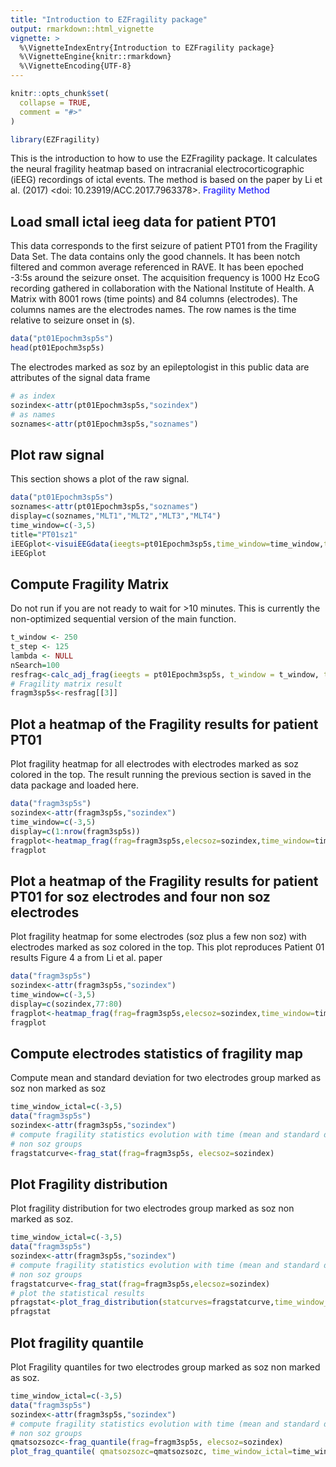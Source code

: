 ```yaml
---
title: "Introduction to EZFragility package"
output: rmarkdown::html_vignette
vignette: >
  %\VignetteIndexEntry{Introduction to EZFragility package}
  %\VignetteEngine{knitr::rmarkdown}
  %\VignetteEncoding{UTF-8}
---
```


```r
knitr::opts_chunk$set(
  collapse = TRUE,
  comment = "#>"
)
```

```r
library(EZFragility)
```

This is the introduction to how to use the EZFragility package.
It calculates the neural fragility heatmap based on intracranial electrocorticographic (iEEG) recordings of ictal events.
The method is based on the paper by Li et al. (2017) <doi: 10.23919/ACC.2017.7963378>.
<a href="https://ieeexplore.ieee.org/document/7963378" style="color:blue; text-decoration:none;"> Fragility Method</a>

## Load small ictal ieeg data for patient PT01

This data corresponds to the first seizure of patient PT01 from the Fragility Data Set. The data contains only the good channels. It has been notch filtered and common average referenced in RAVE. It has been epoched -3:5s around the seizure onset. The acquisition frequency is 1000 Hz EcoG recording gathered in collaboration with the National Institute of Health. A Matrix with 8001 rows (time points) and 84 columns (electrodes). The columns names are the electrodes names. The row names is the time relative to seizure onset in (s).

```r
data("pt01Epochm3sp5s")
head(pt01Epochm3sp5s)
```

The electrodes marked as soz by an epileptologist in this public data are attributes of the signal data frame
```r
# as index
sozindex<-attr(pt01Epochm3sp5s,"sozindex")
# as names
soznames<-attr(pt01Epochm3sp5s,"soznames")
```

## Plot raw signal
This section shows a plot of the raw signal.
```r
data("pt01Epochm3sp5s")
soznames<-attr(pt01Epochm3sp5s,"soznames")
display=c(soznames,"MLT1","MLT2","MLT3","MLT4")
time_window=c(-3,5)
title="PT01sz1"
iEEGplot<-visuiEEGdata(ieegts=pt01Epochm3sp5s,time_window=time_window,title=title,display=display)
iEEGplot
```

## Compute Fragility Matrix
Do not run if you are not ready to wait for >10 minutes. This is currently the non-optimized sequential version of the main function.
```r
t_window <- 250
t_step <- 125
lambda <- NULL
nSearch=100
resfrag<-calc_adj_frag(ieegts = pt01Epochm3sp5s, t_window = t_window, t_step = t_step, lambda = lambda,nSearch=nSearch)
# Fragility matrix result
fragm3sp5s<-resfrag[[3]]
```

## Plot a heatmap of the Fragility results for patient PT01

Plot fragility heatmap for all electrodes with electrodes marked as soz colored in the top.
The result running the previous section is saved in the data package and loaded here.
```r
data("fragm3sp5s")
sozindex<-attr(fragm3sp5s,"sozindex")
time_window=c(-3,5)
display=c(1:nrow(fragm3sp5s))
fragplot<-heatmap_frag(frag=fragm3sp5s,elecsoz=sozindex,time_window=time_window,title="PT01 seizure 1",display=display)
fragplot
```


## Plot a heatmap of the Fragility results for patient PT01 for soz electrodes and four non soz electrodes
Plot fragility heatmap for some electrodes (soz plus a few non soz) with electrodes marked as soz colored in the top.
This plot reproduces Patient 01 results Figure 4 a from Li et al. paper
```r
data("fragm3sp5s")
sozindex<-attr(fragm3sp5s,"sozindex")
time_window=c(-3,5)
display=c(sozindex,77:80)
fragplot<-heatmap_frag(frag=fragm3sp5s,elecsoz=sozindex,time_window=time_window,title="PT01 seizure 1",display=display)
fragplot
```

## Compute electrodes statistics of fragility map 

Compute mean and standard deviation for two electrodes group marked as soz non marked as soz
```r
time_window_ictal=c(-3,5)
data("fragm3sp5s")
sozindex<-attr(fragm3sp5s,"sozindex")
# compute fragility statistics evolution with time (mean and standard deviation) for soz and
# non soz groups
fragstatcurve<-frag_stat(frag=fragm3sp5s, elecsoz=sozindex)
```

## Plot Fragility distribution
Plot fragility distribution for two electrodes group marked as soz non marked as soz.
```r
time_window_ictal=c(-3,5)
data("fragm3sp5s")
sozindex<-attr(fragm3sp5s,"sozindex")
# compute fragility statistics evolution with time (mean and standard deviation) for soz and
# non soz groups
fragstatcurve<-frag_stat(frag=fragm3sp5s,elecsoz=sozindex)
# plot the statistical results
pfragstat<-plot_frag_distribution(statcurves=fragstatcurve,time_window_ictal=time_window_ictal)
pfragstat
```

## Plot fragility quantile
Plot Fragility quantiles for two electrodes group marked as soz non marked as soz.
```r
time_window_ictal=c(-3,5)
data("fragm3sp5s")
sozindex<-attr(fragm3sp5s,"sozindex")
# compute fragility statistics evolution with time (mean and standard deviation) for soz and
# non soz groups
qmatsozsozc<-frag_quantile(frag=fragm3sp5s, elecsoz=sozindex)
plot_frag_quantile( qmatsozsozc=qmatsozsozc, time_window_ictal=time_window_ictal)
```